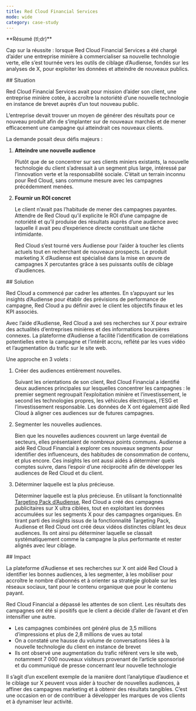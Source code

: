 ```yaml
---
title: Red Cloud Financial Services
mode: wide
category: case-study
---
```


<Note>
**Résumé (tl;dr)**

Cap sur la réussite : lorsque Red Cloud Financial Services a été chargé d’aider une entreprise minière à commercialiser sa nouvelle technologie verte, elle s’est tournée vers les outils de ciblage d’Audiense, fondés sur les analyses de X, pour exploiter les données et atteindre de nouveaux publics.
</Note>

<div id="situation">
  ## Situation
</div>

Red Cloud Financial Services avait pour mission d’aider son client, une entreprise minière cotée, à accroître la notoriété d’une nouvelle technologie en instance de brevet auprès d’un tout nouveau public. 

L’entreprise devait trouver un moyen de générer des résultats pour ce nouveau produit afin de s’implanter sur de nouveaux marchés et de mener efficacement une campagne qui atteindrait ces nouveaux clients. 

La demande posait deux défis majeurs : 

1. **Atteindre une nouvelle audience**

    Plutôt que de se concentrer sur ses clients miniers existants, la nouvelle technologie du client s’adressait à un segment plus large, intéressé par l’innovation verte et la responsabilité sociale. C’était un terrain inconnu pour Red Cloud, sans commune mesure avec les campagnes précédemment menées.

1. **Fournir un ROI concret**
    
    Le client n’avait pas l’habitude de mener des campagnes payantes. Attendre de Red Cloud qu’il explicite le ROI d’une campagne de notoriété et qu’il produise des résultats auprès d’une audience avec laquelle il avait peu d’expérience directe constituait une tâche intimidante. 
    
    Red Cloud s’est tourné vers Audiense pour l’aider à toucher les clients actuels tout en recherchant de nouveaux prospects. Le produit marketing X d’Audiense est spécialisé dans la mise en œuvre de campagnes X percutantes grâce à ses puissants outils de ciblage d’audiences.

<div id="solution">
  ## Solution
</div>

Red Cloud a commencé par cadrer les attentes. En s’appuyant sur les insights d’Audiense pour établir des prévisions de performance de campagne, Red Cloud a pu définir avec le client les objectifs finaux et les KPI associés.

Avec l’aide d’Audiense, Red Cloud a axé ses recherches sur X pour extraire des actualités d’entreprises minières et des informations boursières connexes. La plateforme d’Audiense a facilité l’identification de corrélations potentielles entre la campagne et l’intérêt accru, reflété par les vues vidéo et l’augmentation du trafic sur le site web.

Une approche en 3 volets :

1. Créer des audiences entièrement nouvelles.

    Suivant les orientations de son client, Red Cloud Financial a identifié deux audiences principales sur lesquelles concentrer les campagnes : le premier segment regroupait l’exploitation minière et l’investissement, le second les technologies propres, les véhicules électriques, l’ESG et l’investissement responsable. Les données de X ont également aidé Red Cloud à aligner ces audiences sur de futures campagnes.

1. Segmenter les nouvelles audiences. 

    Bien que les nouvelles audiences couvrent un large éventail de secteurs, elles présentaient de nombreux points communs. Audiense a aidé Red Cloud Financial à explorer ces nouveaux segments pour identifier des influenceurs, des habitudes de consommation de contenu, et plus encore. Ces insights les ont aussi aidés à déterminer quels comptes suivre, dans l’espoir d’une réciprocité afin de développer les audiences de Red Cloud et du client.

1. Déterminer laquelle est la plus précieuse. 
    
    Déterminer laquelle est la plus précieuse. En utilisant la fonctionnalité [Targeting Pack d’Audiense](https://help.audiense.com/knowledge/what-is-a-targeting-pack), Red Cloud a créé des campagnes publicitaires sur X ultra ciblées, tout en exploitant les données accumulées sur les segments X pour des campagnes organiques. En tirant parti des insights issus de la fonctionnalité Targeting Pack, Audiense et Red Cloud ont créé deux vidéos distinctes ciblant les deux audiences. Ils ont ainsi pu déterminer laquelle se classait systématiquement comme la campagne la plus performante et rester alignés avec leur ciblage.

<div id="impact">
  ## Impact
</div>

La plateforme d’Audiense et ses recherches sur X ont aidé Red Cloud à identifier les bonnes audiences, à les segmenter, à les mobiliser pour accroître le nombre d’abonnés et à orienter sa stratégie globale sur les réseaux sociaux, tant pour le contenu organique que pour le contenu payant.

Red Cloud Financial a dépassé les attentes de son client. Les résultats des campagnes ont été si positifs que le client a décidé d’aller de l’avant et d’en intensifier une autre. 

- Les campagnes combinées ont généré plus de 3,5 millions d’impressions et plus de 2,8 millions de vues au total
- On a constaté une hausse du volume de conversations liées à la nouvelle technologie du client en instance de brevet
- Ils ont observé une augmentation du trafic référent vers le site web, notamment 7 000 nouveaux visiteurs provenant de l’article sponsorisé et du communiqué de presse concernant leur nouvelle technologie

Il s’agit d’un excellent exemple de la manière dont l’analytique d’audience et le ciblage sur X peuvent vous aider à toucher de nouvelles audiences, à affiner des campagnes marketing et à obtenir des résultats tangibles. C’est une occasion en or de contribuer à développer les marques de vos clients et à dynamiser leur activité.